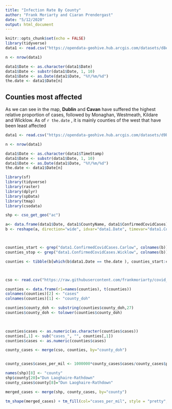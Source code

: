 ```yaml
---
title: "Infection Rate By County"
author: "Frank Moriarty and Ciaran Prendergast"
date: "5/12/2020"
output: html_document
---
```


```r


knitr::opts_chunk$set(echo = FALSE)
library(tidyverse)
data1 <- read.csv("https://opendata-geohive.hub.arcgis.com/datasets/d8eb52d56273413b84b0187a4e9117be_0.csv?outSR=%7B%22latestWkid%22%3A3857%2C%22wkid%22%3A102100%7D")

n <- nrow(data1)

data1$Date <- as.character(data1$Date)
data1$Date <- substr(data1$Date, 1, 10)
data1$Date <- as.Date(data1$Date, "%Y/%m/%d")
the.date <- data1$Date[n]


```

## Counties most affected

As we can see in the map, **Dublin** and **Cavan** have suffered the highest relative proportion of cases, followed by Monaghan, Westmeath, Kildare and Wicklow. As of `r the.date` , it is mainly counties of the west that have been least affected



```r

data1 <- read.csv("https://opendata-geohive.hub.arcgis.com/datasets/d9be85b30d7748b5b7c09450b8aede63_0.csv?outSR=%7B%22latestWkid%22%3A3857%2C%22wkid%22%3A102100%7D")

n <- nrow(data1)

data1$Date <- as.character(data1$TimeStamp)
data1$Date <- substr(data1$Date, 1, 10)
data1$Date <- as.Date(data1$Date, "%Y/%m/%d")
the.date <- data1$Date[n]

library(sf)
library(tidyverse)
library(raster)
library(dplyr)
library(spData)
library(tmap)
library(csodata)

shp <- cso_get_geo("ac")

a<- data.frame(data1$Date, data1$CountyName, data1$ConfirmedCovidCases)
b <- reshape(a, direction="wide", idvar="data1.Date", timevar="data1.CountyName")



counties_start <- grep("data1.ConfirmedCovidCases.Carlow", colnames(b))
counties_stop <- grep("data1.ConfirmedCovidCases.Wicklow", colnames(b))

counties <- tibble(b[which(b$data1.Date == the.date ), counties_start:counties_stop])



cso <- read.csv("https://raw.githubusercontent.com/frankmoriarty/covid_ie/master/counties_population_cso_2016.csv")

counties <- data.frame(r1=names(counties), t(counties))
colnames(counties)[2] <- "cases"
colnames(counties)[1] <- "county_doh"

counties$county_doh <- substring(counties$county_doh,27)
counties$county_doh <- tolower(counties$county_doh)
 


counties$cases <- as.numeric(as.character(counties$cases))
counties[,1] <- sub("cases_", "", counties[,1])
counties$cases <- as.numeric(counties$cases)

county_cases <- merge(cso, counties, by="county_doh")


county_cases$cases_per_mil <- 1000000*county_cases$cases/county_cases$pop

names(shp)[8] <- "county"
shp$county[20]="Dun Laoghaire-Rathdown"
county_cases$county[8]="Dun Laoghaire-Rathdown"

merged_cases <- merge(shp, county_cases, by="county")

tm_shape(merged_cases) + tm_fill(col="cases_per_mil", style = "pretty", title=c(paste("Cases per million", the.date))) + tm_borders() + tm_layout(asp = 1.28)                       

```   
                

